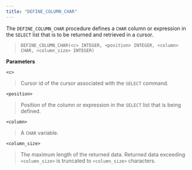 ```yaml
---
title: "DEFINE_COLUMN_CHAR"
---
```


The `DEFINE_COLUMN_CHAR` procedure defines a `CHAR` column or expression in the `SELECT` list that is to be returned and retrieved in a cursor.

> `DEFINE_COLUMN_CHAR(<c> INTEGER, <position> INTEGER, <column>` `CHAR, <column_size> INTEGER)`

**Parameters**

`<c>`

> Cursor id of the cursor associated with the `SELECT` command.

`<position>`

> Position of the column or expression in the `SELECT` list that is being defined.

`<column>`

> A `CHAR` variable.

`<column_size>`

> The maximum length of the returned data. Returned data exceeding `<column_size>` is truncated to `<column_size>` characters.
